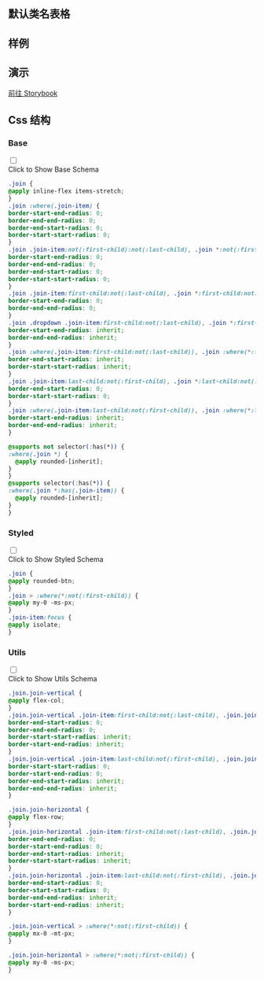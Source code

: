 
## 默认类名表格

<CssTable name="join" />

## 样例

<Demo></Demo>

## 演示

[前往 Storybook](https://story.ui.icebreaker.top/?path=/docs/layout-join--docs)

## Css 结构


### Base

<div className="collapse">
<input type="checkbox" /> 
<div class="collapse-title px-0">
<span class="btn">Click to Show Base Schema</span>
</div>
<div class="collapse-content"> 

```css
.join {
@apply inline-flex items-stretch;
}
.join :where(.join-item) {
border-start-end-radius: 0;
border-end-end-radius: 0;
border-end-start-radius: 0;
border-start-start-radius: 0;
}
.join .join-item:not(:first-child):not(:last-child), .join *:not(:first-child):not(:last-child) .join-item {
border-start-end-radius: 0;
border-end-end-radius: 0;
border-end-start-radius: 0;
border-start-start-radius: 0;
}
.join .join-item:first-child:not(:last-child), .join *:first-child:not(:last-child) .join-item {
border-start-end-radius: 0;
border-end-end-radius: 0;
}
.join .dropdown .join-item:first-child:not(:last-child), .join *:first-child:not(:last-child) .dropdown .join-item {
border-start-end-radius: inherit;
border-end-end-radius: inherit;
}
.join :where(.join-item:first-child:not(:last-child)), .join :where(*:first-child:not(:last-child) .join-item) {
border-end-start-radius: inherit;
border-start-start-radius: inherit;
}
.join .join-item:last-child:not(:first-child), .join *:last-child:not(:first-child) .join-item {
border-end-start-radius: 0;
border-start-start-radius: 0;
}
.join :where(.join-item:last-child:not(:first-child)), .join :where(*:last-child:not(:first-child) .join-item) {
border-start-end-radius: inherit;
border-end-end-radius: inherit;
}

@supports not selector(:has(*)) {
:where(.join *) {
  @apply rounded-[inherit];
}
}
@supports selector(:has(*)) {
:where(.join *:has(.join-item)) {
  @apply rounded-[inherit];
}
}
```

</div>
</div>

  

### Styled

<div className="collapse">
<input type="checkbox" /> 
<div class="collapse-title px-0">
<span class="btn">Click to Show Styled Schema</span>
</div>
<div class="collapse-content"> 

```css
.join {
@apply rounded-btn;
}
.join > :where(*:not(:first-child)) {
@apply my-0 -ms-px;
}
.join-item:focus {
@apply isolate;
}
```

</div>
</div>

  

### Utils

<div className="collapse">
<input type="checkbox" /> 
<div class="collapse-title px-0">
<span class="btn">Click to Show Utils Schema</span>
</div>
<div class="collapse-content"> 

```css
.join.join-vertical {
@apply flex-col;
}
.join.join-vertical .join-item:first-child:not(:last-child), .join.join-vertical *:first-child:not(:last-child) .join-item {
border-end-start-radius: 0;
border-end-end-radius: 0;
border-start-start-radius: inherit;
border-start-end-radius: inherit;
}
.join.join-vertical .join-item:last-child:not(:first-child), .join.join-vertical *:last-child:not(:first-child) .join-item {
border-start-start-radius: 0;
border-start-end-radius: 0;
border-end-start-radius: inherit;
border-end-end-radius: inherit;
}

.join.join-horizontal {
@apply flex-row;
}
.join.join-horizontal .join-item:first-child:not(:last-child), .join.join-horizontal *:first-child:not(:last-child) .join-item {
border-end-end-radius: 0;
border-start-end-radius: 0;
border-end-start-radius: inherit;
border-start-start-radius: inherit;
}
.join.join-horizontal .join-item:last-child:not(:first-child), .join.join-horizontal *:last-child:not(:first-child) .join-item {
border-end-start-radius: 0;
border-start-start-radius: 0;
border-end-end-radius: inherit;
border-start-end-radius: inherit;
}

.join.join-vertical > :where(*:not(:first-child)) {
@apply mx-0 -mt-px;
}

.join.join-horizontal > :where(*:not(:first-child)) {
@apply my-0 -ms-px;
}
```

</div>
</div>
